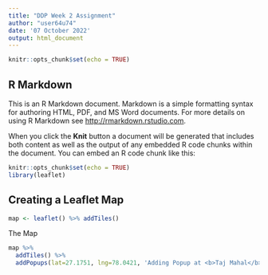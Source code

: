 ---
title: "DDP Week 2 Assignment"
author: "user64u74"
date: '07 October 2022'
output: html_document
---

```{r}
knitr::opts_chunk$set(echo = TRUE)
```

## R Markdown

This is an R Markdown document. Markdown is a simple formatting syntax for authoring HTML, PDF, and MS Word documents. For more details on using R Markdown see <http://rmarkdown.rstudio.com>.

When you click the **Knit** button a document will be generated that includes both content as well as the output of any embedded R code chunks within the document. You can embed an R code chunk like this:


```{r setup, include=FALSE}
knitr::opts_chunk$set(echo = TRUE)
library(leaflet)
```

## Creating a Leaflet Map

```{r}
map <- leaflet() %>% addTiles()

```


The Map
```{r}
map %>%
  addTiles() %>%
  addPopups(lat=27.1751, lng=78.0421, 'Adding Popup at <b>Taj Mahal</b>')
```

